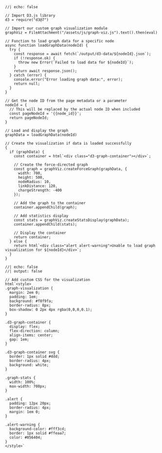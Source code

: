 ::: {.graph-visualization}

```ojs
//| echo: false

// Import D3.js library
d3 = require("d3@7")

// Import our custom graph visualization module
graphViz = FileAttachment("/assets/js/graph-viz.js").text().then(eval)

// Function to load graph data for a specific node
async function loadGraphData(nodeId) {
  try {
    const response = await fetch(`/output/d3-data/${nodeId}.json`);
    if (!response.ok) {
      throw new Error(`Failed to load data for ${nodeId}`);
    }
    return await response.json();
  } catch (error) {
    console.error("Error loading graph data:", error);
    return null;
  }
}

// Get the node ID from the page metadata or a parameter
nodeId = {
  // This will be replaced by the actual node ID when included
  const pageNodeId = '{{node_id}}';
  return pageNodeId;
}

// Load and display the graph
graphData = loadGraphData(nodeId)

// Create the visualization if data is loaded successfully
{
  if (graphData) {
    const container = html`<div class="d3-graph-container"></div>`;

    // Create the force-directed graph
    const graph = graphViz.createForceGraph(graphData, {
      width: 700,
      height: 500,
      nodeRadius: 10,
      linkDistance: 120,
      chargeStrength: -400
    });

    // Add the graph to the container
    container.appendChild(graph);

    // Add statistics display
    const stats = graphViz.createStatsDisplay(graphData);
    container.appendChild(stats);

    // Display the container
    return container;
  } else {
    return html`<div class="alert alert-warning">Unable to load graph visualization for ${nodeId}</div>`;
  }
}
```

```ojs
//| echo: false
//| output: false

// Add custom CSS for the visualization
html`<style>
.graph-visualization {
  margin: 2em 0;
  padding: 1em;
  background: #f8f9fa;
  border-radius: 8px;
  box-shadow: 0 2px 4px rgba(0,0,0,0.1);
}

.d3-graph-container {
  display: flex;
  flex-direction: column;
  align-items: center;
  gap: 1em;
}

.d3-graph-container svg {
  border: 1px solid #ddd;
  border-radius: 4px;
  background: white;
}

.graph-stats {
  width: 100%;
  max-width: 700px;
}

.alert {
  padding: 12px 20px;
  border-radius: 4px;
  margin: 1em 0;
}

.alert-warning {
  background-color: #fff3cd;
  border: 1px solid #ffeaa7;
  color: #856404;
}
</style>`
```

:::
